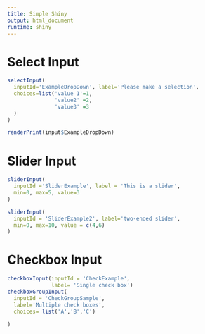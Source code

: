 ```yaml
---
title: Simple Shiny
output: html_document
runtime: shiny
---
```

# Select Input

```r
selectInput(
  inputId='ExampleDropDown', label='Please make a selection',
  choices=list('value 1'=1,
               'value2' =2,
               'value3' =3
  )
)

```

```r
renderPrint(input$ExampleDropDown)
```

# Slider Input 
```r
sliderInput(
  inputId ='SliderExample', label = 'This is a slider',
  min=0, max=5, value=3
)

sliderInput(
  inputId = 'SliderExample2', label='two-ended slider',
  min=0, max=10, value = c(4,6)
)
```
# Checkbox Input 
```r
checkboxInput(inputId = 'CheckExample',
              label= 'Single check box')
checkboxGroupInput(
  inputId = 'CheckGroupSample',
  label='Multiple check boxes',
  choices= list('A','B','C')
  
)

```















